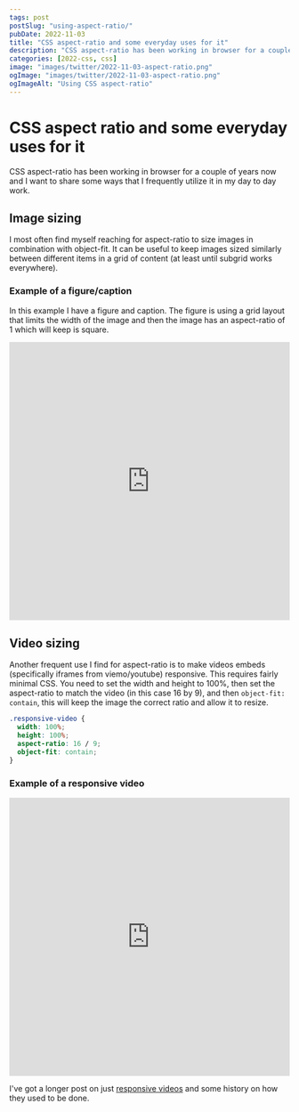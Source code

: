 ```yaml
---
tags: post
postSlug: "using-aspect-ratio/"
pubDate: 2022-11-03
title: "CSS aspect-ratio and some everyday uses for it"
description: "CSS aspect-ratio has been working in browser for a couple of years now and I want to share some ways that I frequently utilize it in my day to day work."
categories: [2022-css, css]
image: "images/twitter/2022-11-03-aspect-ratio.png"
ogImage: "images/twitter/2022-11-03-aspect-ratio.png"
ogImageAlt: "Using CSS aspect-ratio"
---
```



# CSS aspect ratio and some everyday uses for it

CSS aspect-ratio has been working in browser for a couple of years now and I want to share some ways that I frequently utilize it in my day to day work.

<CssHotness curPost="3" />

## Image sizing

I most often find myself reaching for aspect-ratio to size images in combination with object-fit. It can be useful to keep images sized similarly between different items in a grid of content (at least until subgrid works everywhere).

### Example of a figure/caption

In this example I have a figure and caption. The figure is using a grid layout that limits the width of the image and then the image has an aspect-ratio of 1 which will keep is square.

<iframe
  height="500"
  style="width: 100%;"
  scrolling="no"
  title="Aspect ratio with images"
  src="https://codepen.io/craigwfox/embed/mdKEVKL?default-tab=result&theme-id=dark"
  frameborder="no"
  loading="lazy"
  allowtransparency="true"
  allowfullscreen="true"
>
  See the Pen
  <a href="https://codepen.io/craigwfox/pen/mdKEVKL">
    Aspect ratio with images
  </a>
  by Craig Fox (<a href="https://codepen.io/craigwfox">@craigwfox</a>) on{" "}
  <a href="https://codepen.io">CodePen</a>.
</iframe>

## Video sizing

Another frequent use I find for aspect-ratio is to make videos embeds (specifically iframes from viemo/youtube) responsive. This requires fairly minimal CSS. You need to set the width and height to 100%, then set the aspect-ratio to match the video (in this case 16 by 9), and then `object-fit: contain`, this will keep the image the correct ratio and allow it to resize.

```css
.responsive-video {
  width: 100%;
  height: 100%;
  aspect-ratio: 16 / 9;
  object-fit: contain;
}
```

### Example of a responsive video

<iframe
  style="width: 100%;"
  scrolling="no"
  title="Responsive video"
  src="https://codepen.io/craigwfox/embed/qBVRXJZ?default-tab=html%2Cresult"
  loading="lazy"
  allowtransparency="true"
  allowfullscreen="true"
  height="500"
  frameborder="no"
>
  See the Pen{" "}
  <a href="https://codepen.io/craigwfox/pen/qBVRXJZ">Responsive video</a> by
  Craig Fox (<a href="https://codepen.io/craigwfox">@craigwfox</a>) on{" "}
  <a href="https://codepen.io">CodePen</a>.
</iframe>

I've got a longer post on just [responsive videos](https://craigwfox.com/posts/responsive-video-embeds/) and some history on how they used to be done.

